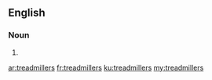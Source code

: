 ==English==

===Noun===
{{head|en|plural}}

# {{plural of|treadmiller|lang=en|nocat=1}}

[[ar:treadmillers]]
[[fr:treadmillers]]
[[ku:treadmillers]]
[[my:treadmillers]]